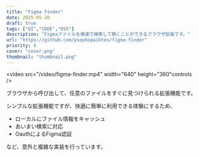 ```yaml
---
title: "Figma Finder"
date: 2025-05-20
draft: true
tags: ["UI","CODE","OSS"]
description: "Figmaファイルを爆速で検索して開くことができるブラウザ拡張です。"
url: "https://github.com/psephopaiktes/figma-finder" 
priority: 6
cover: "cover.png"
thumbnail: "thumbnail.png"
---
```


<video src="/video/figma-finder.mp4" width="640" height="360"controls />

ブラウザから呼び出して、任意のファイルをすぐに見つけられる拡張機能です。

シンプルな拡張機能ですが、快適に簡単に利用できる体験にするため、

* ローカルにファイル情報をキャッシュ
* あいまい検索に対応
* OauthによるFigma認証

など、意外と複雑な実装を行っています。
